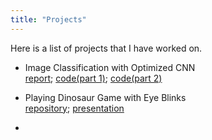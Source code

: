 ```yaml
---
title: "Projects"
---
```


Here is a list of projects that I have worked on.

* Image Classification with Optimized CNN  
[report](https://github.com/zic017/COGS181-CNN-Image-Classification/blob/main/COGS%20181%20Final%20Report.pdf); 
[code(part 1)](https://github.com/zic017/COGS181-CNN-Image-Classification/blob/main/CNN%20Image%20Classification%20on%20CIFAR-10%20part1.ipynb); 
[code(part 2)](https://github.com/zic017/COGS181-CNN-Image-Classification/blob/main/CNN%20Image%20Classification%20on%20CIFAR-10%20part2.ipynb)

* Playing Dinosaur Game with Eye Blinks  
[repository](https://github.com/zic017/COGS-189-Dinosaur-Game-with-Eyeblink); 
[presentation](https://docs.google.com/presentation/d/1CflkallYYt1rte-0YwxyGp3oEJVEuXFv_amEt8YX5hg/edit#slide=id.p)

* 